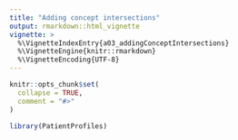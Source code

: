 ```yaml
---
title: "Adding concept intersections"
output: rmarkdown::html_vignette
vignette: >
  %\VignetteIndexEntry{a03_addingConceptIntersections}
  %\VignetteEngine{knitr::rmarkdown}
  %\VignetteEncoding{UTF-8}
---
```


```r
knitr::opts_chunk$set(
  collapse = TRUE,
  comment = "#>"
)
```

```r
library(PatientProfiles)
```

